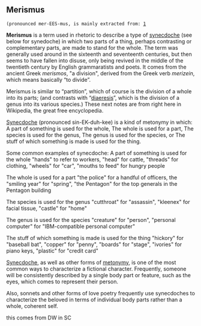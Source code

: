 == Merismus ==
 (pronounced mer-EES-mus, is mainly extracted from: [http://www.worldwidewords.org/qa/qa-mer1.htm]

'''Merismus'''  is a term used in rhetoric to describe a type of [[synecdoche]] (see below for synedoche) in which two parts of a thing, perhaps contrasting or complementary parts, are made to stand for the whole. The term was generally used around in the sixteenth and seventeenth centuries, but then seems to have fallen into disuse, only being revived in the middle of the twentieth century by English grammaratists and poets. It comes from the ancient Greek ''merismos'', "a division", derived from the Greek verb ''merizein'', which means basically “to divide”.

Merismus is similar to “partition”, which of course is the division of a whole into its parts; (and contrasts with “[[diaeresis]]”, which is the division of a genus into its various species.)
These next notes are from right here in Wikipedia, the great free encyclopedia.

[[Synecdoche]] (pronounced sin-EK-duh-kee) is a kind of metonymy in which:
A part of something is used for the whole,
The whole is used for a part,
The species is used for the genus,
The genus is used for the species, or
The stuff of which something is made is used for the thing.

Some common examples of synecdoche:
A part of something is used for the whole 
"hands" to refer to workers, "head" for cattle, "threads" for clothing, "wheels" for "car", "mouths to feed" for hungry people

The whole is used for a part 
"the police" for a handful of officers, the "smiling year" for "spring", "the Pentagon" for the top generals in the Pentagon building

The species is used for the genus 
"cutthroat" for "assassin", "kleenex" for facial tissue, "castle" for "home"

The genus is used for the species 
"creature" for "person", "personal computer" for "IBM-compatible personal computer"

The stuff of which something is made is used for the thing 
"hickory" for "baseball bat", "copper" for "penny", "boards" for "stage", "ivories" for piano keys, "plastic" for "credit card"

[[Synecdoche]], as well as other forms of [[metonymy]], is one of the most common ways to characterize a fictional character. Frequently, someone will be consistently described by a single body part or feature, such as the eyes, which comes to represent their person.

Also, sonnets and other forms of love poetry frequently use synecdoches to characterize the beloved in terms of individual body parts rather than a whole, coherent self.

this comes from DW in SC